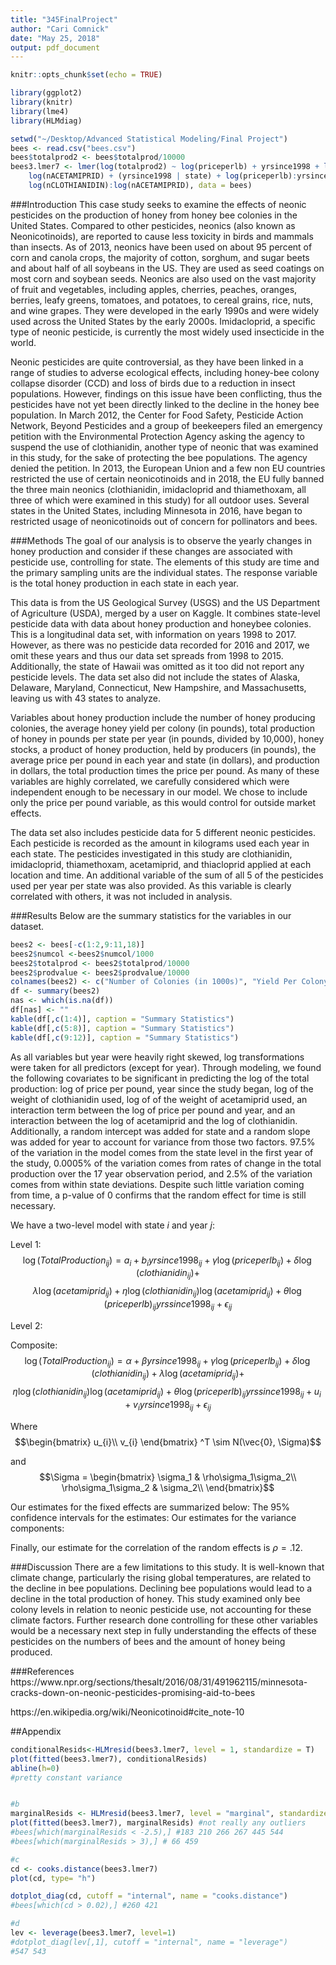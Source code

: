 ```yaml
---
title: "345FinalProject"
author: "Cari Comnick"
date: "May 25, 2018"
output: pdf_document
---
```


```r
knitr::opts_chunk$set(echo = TRUE)
```

```r
library(ggplot2)
library(knitr)
library(lme4)
library(HLMdiag)
```

```r
setwd("~/Desktop/Advanced Statistical Modeling/Final Project")
bees <- read.csv("bees.csv")
bees$totalprod2 <- bees$totalprod/10000
bees3.lmer7 <- lmer(log(totalprod2) ~ log(priceperlb) + yrsince1998 + log(nCLOTHIANIDIN) +  
    log(nACETAMIPRID) + (yrsince1998 | state) + log(priceperlb):yrsince1998 +  
    log(nCLOTHIANIDIN):log(nACETAMIPRID), data = bees)
```

###Introduction
This case study seeks to examine the effects of neonic pesticides on the production of honey from honey bee colonies in the United States. Compared to other pesticides, neonics (also known as Neonicotinoids), are reported to cause less toxicity in birds and mammals than insects. As of 2013, neonics have been used on about 95 percent of corn and canola crops, the majority of cotton, sorghum, and sugar beets and about half of all soybeans in the US. They are used as seed coatings on most corn and soybean seeds. Neonics are also used on the vast majority of fruit and vegetables, including apples, cherries, peaches, oranges, berries, leafy greens, tomatoes, and potatoes, to cereal grains, rice, nuts, and wine grapes. They were developed in the early 1990s and were widely used across the United States by the early 2000s. Imidacloprid, a specific type of neonic pesticide, is currently the most widely used insecticide in the world. 
 
Neonic pesticides are quite controversial, as they have been linked in a range of studies to adverse ecological effects, including honey-bee colony collapse disorder (CCD) and loss of birds due to a reduction in insect populations. However,  findings on this issue have been conflicting, thus the pesticides have not yet been directly linked to the decline in the honey bee population. In March 2012, the Center for Food Safety, Pesticide Action Network, Beyond Pesticides and a group of beekeepers filed an emergency petition with the Environmental Protection Agency asking the agency to suspend the use of clothianidin, another type of neonic that was examined in this study, for the sake of protecting the bee populations. The agency denied the petition. In 2013, the European Union and a few non EU countries restricted the use of certain neonicotinoids and in 2018, the EU fully banned the three main neonics (clothianidin, imidacloprid and thiamethoxam, all three of which were examined in this study) for all outdoor uses. Several states in the United States, including Minnesota in 2016, have began to restricted usage of neonicotinoids out of concern for pollinators and bees.
 
 
###Methods
The goal of our analysis is to observe the yearly changes in honey production and consider if these changes are associated with pesticide use, controlling for state. The elements of this study are time and the primary sampling units are the individual states. The response variable is the total honey production in each state in each year.
 
This data is from the US Geological Survey (USGS) and the US Department of Agriculture (USDA), merged by a user on Kaggle. It combines state-level pesticide data with data about honey production and honeybee colonies. This is a longitudinal data set, with information on years 1998 to 2017. However, as  there was no pesticide data recorded for 2016 and 2017, we omit these years and thus our data set spreads from 1998 to 2015. Additionally, the state of Hawaii was omitted as it too did not report any pesticide levels. The data set also did not include the states of Alaska, Delaware, Maryland, Connecticut, New Hampshire, and Massachusetts, leaving us with 43 states to analyze.
 
 Variables about honey production include the number of honey producing colonies, the average honey yield per colony (in pounds), total production of honey in pounds per state per year (in pounds, divided by 10,000), honey stocks, a product of honey production, held by producers (in pounds), the average price per pound in each year and state (in dollars), and production in dollars, the total production times the price per pound. As many of these variables are highly correlated, we carefully considered which were independent enough to be necessary in our model. We chose to include only the price per pound variable, as this would control for outside market effects.
	
The  data set also includes pesticide data for 5 different neonic pesticides. Each pesticide is recorded as the amount in kilograms used each year in each state. The pesticides investigated in this study are clothianidin, imidacloprid, thiamethoxam, acetamiprid, and thiacloprid applied at each location and time. An additional variable of the sum of all 5 of the pesticides used per year per state was also provided. As this variable is clearly correlated with others, it was not included in analysis. 
 
###Results
Below are the summary statistics for the variables in our dataset.
```r
bees2 <- bees[-c(1:2,9:11,18)]
bees2$numcol <-bees2$numcol/1000
bees2$totalprod <- bees2$totalprod/10000
bees2$prodvalue <- bees2$prodvalue/10000
colnames(bees2) <- c("Number of Colonies (in 1000s)", "Yield Per Colony", "Total Honey Production (10,000s of lbs)", "Stocks (lbs)", "Price Per Pound (Dollars)", "Product Value (10,000s of Dollars)", "Clothianidin (kg)", "Imidacloprid (kg)", "Thiamethoxam (kg)", "Acetamiprid (kg)", "Thiacloprid (kg)", "All Neonic Pesticides (kg)")
df <- summary(bees2)
nas <- which(is.na(df))
df[nas] <- ""
kable(df[,c(1:4)], caption = "Summary Statistics")
kable(df[,c(5:8)], caption = "Summary Statistics")
kable(df[,c(9:12)], caption = "Summary Statistics")
```

As all variables but year were heavily right skewed, log transformations were taken for all predictors (except for year). Through modeling, we found the following covariates to be significant in predicting the log of the total production: log of price per pound, year since the study began, log of the weight of clothianidin used, log of of the weight of acetamiprid used, an interaction term between the log of price per pound and year, and an interaction between the log of acetamiprid and the log of clothianidin.
Additionally, a random intercept was added for state and a random slope was added for year to account for variance from those two factors. 97.5% of the variation in the model comes from the state level in the first year of the study, 0.0005% of the variation comes from rates of change in the total production over the 17 year observation period, and 2.5% of the variation comes from within state deviations. Despite such little variation coming from time, a p-value of 0 confirms that the random effect for time is still necessary.

We have a two-level model with state $i$ and year $j$:

Level 1:
$$\log(TotalProduction_{ij}) = a_i + b_iyrsince1998_{ij} + \gamma\log(priceperlb_{ij}) + \delta\log(clothianidin_{ij}) + $$ 
$$\lambda\log(acetamiprid_{ij}) + \eta\log(clothianidin_{ij})\log(acetamiprid_{ij}) + \theta\log(priceperlb)_{ij}yrssince1998_{ij} + \epsilon_{ij}$$

Level 2:
\begin{align*}
a_i &= \alpha + u_i \\
b_i &= \beta + v_i
\end{align*}

Composite:
$$\log(TotalProduction_{ij}) = \alpha + \beta yrsince1998_{ij} + \gamma\log(priceperlb_{ij}) + \delta\log(clothianidin_{ij}) + \lambda\log(acetamiprid_{ij}) + $$
$$\eta\log(clothianidin_{ij})\log(acetamiprid_{ij}) + \theta\log(priceperlb)_{ij}yrssince1998_{ij} +u_i + v_iyrsince1998_{ij} + \epsilon_{ij}$$

Where $$\begin{bmatrix}
    u_{i}\\
    v_{i}
\end{bmatrix} ^T \sim N(\vec{0}, \Sigma)$$

and $$\Sigma = \begin{bmatrix} \sigma_1 & \rho\sigma_1\sigma_2\\ \rho\sigma_1\sigma_2 & \sigma_2\\ \end{bmatrix}$$

Our estimates for the fixed effects are summarized below:
\begin{center}
  \begin{tabular}{ l | c | c | r }
    \hline
     Parameter & Estimate & Standard Error & t-Statistic \\ \hline
     $\alpha$ & 5.201 & 0.210 & 24.800 \\
     $\beta$ & -0.029 & 0.008 & -3.621 \\
     $\gamma$ & -0.184 & 0.056 & -3.282 \\
     $\delta$ &  0.005  & 0.005 & 1.005\\
     $\lambda$ & 0.006 & 0.007 & 0.865\\
     $\eta$ & -0.003 & 0.001 & -2.809 \\
     $\theta$ & 0.016 & 0.005 & 3.390 \\
    \hline
  \end{tabular}
\end{center}

The 95% confidence intervals for the estimates:
\begin{center}
  \begin{tabular}{ l | c | r }
    \hline
     Parameter & 2.5\% & 97.5\% \\ \hline
     $\alpha$ & 4.786 & 5.617 \\
     $\beta$ & -0.045 & -0.013 \\
     $\gamma$ & -0.296 & -0.075 \\
     $\delta$ &  -0.004  & 0.014 \\
     $\lambda$ & -0.008 & 0.011 \\
     $\eta$ & -0.005 & -0.001 \\
     $\theta$ & 0.007 & 0.026  \\
    \hline
  \end{tabular}
\end{center}

Our estimates for the variance components:
\begin{center}
  \begin{tabular}{ l | c | r }
    \hline
     Parameter & Variance & Standard Error \\ \hline
     $\sigma_1$ & 1.851 & 1.361 \\
     $\sigma_2$ & 0.001 &  0.031 \\
    \hline
  \end{tabular}
\end{center}

Finally, our estimate for the correlation of the random effects is $\rho =  .12$.

###Discussion
There are a few limitations to this study. It is well-known that climate change, particularly the rising global temperatures, are related to the decline in bee populations. Declining bee populations would lead to a decline in the total production of honey. This study examined only bee colony levels in relation to neonic pesticide use, not accounting for these climate factors. Further research done controlling for these other variables would be a necessary next step in fully understanding the effects of these pesticides on the numbers of bees and the amount of honey being produced. 

\newpage
###References
https://www.npr.org/sections/thesalt/2016/08/31/491962115/minnesota-
cracks-down-on-neonic-pesticides-promising-aid-to-bees

https://en.wikipedia.org/wiki/Neonicotinoid#cite_note-10

\newpage 
##Appendix
```r
conditionalResids<-HLMresid(bees3.lmer7, level = 1, standardize = T)
plot(fitted(bees3.lmer7), conditionalResids)
abline(h=0)
#pretty constant variance


#b
marginalResids <- HLMresid(bees3.lmer7, level = "marginal", standardize = T)
plot(fitted(bees3.lmer7), marginalResids) #not really any outliers
#bees[which(marginalResids < -2.5),] #183 210 266 267 445 544
#bees[which(marginalResids > 3),] # 66 459

#c
cd <- cooks.distance(bees3.lmer7)
plot(cd, type= "h")

dotplot_diag(cd, cutoff = "internal", name = "cooks.distance")
#bees[which(cd > 0.02),] #260 421

#d
lev <- leverage(bees3.lmer7, level=1)
#dotplot_diag(lev[,1], cutoff = "internal", name = "leverage")
#547 543
```
